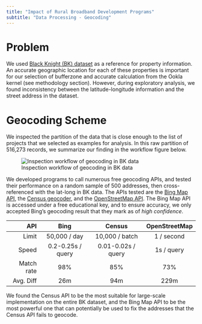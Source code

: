 ```yaml
---
title: "Impact of Rural Broadband Development Programs"
subtitle: "Data Processing - Geocoding"
---
```


# Problem

We used [Black Knight (BK) dataset](https://www.blackknightinc.com/products/property-data/) as a reference for property information. An accurate geographic location for each of these properties is important for our selection of bufferzone and accurate calculation from the Ookla kernel (see methodology section). However, during exploratory analysis, we found inconsistency between the latitude-longitude information and the street address in the dataset. 

# Geocoding Scheme

We inspected the partition of the data that is close enough to the list of projects that we selected as examples for analysis. In this raw partition of 516,273 records, we summarize our finding in the workflow figure below.

![Inspection workflow of geocoding in BK data](img/bk_geocode_inspection.png)

We developed programs to call numerous free geocoding APIs, and tested their performance on a random sample of 500 addresses, then cross-referenced with the lat-long in BK data. The APIs tested are the [Bing Map API](https://www.microsoft.com/en-us/maps/choose-your-bing-maps-api), the [Census geocoder](https://geocoding.geo.census.gov/geocoder/), and the [OpenStreetMap API](https://wiki.openstreetmap.org/wiki/API_v0.6). The Bing Map API is accessed under a free educational key, and to ensure accuracy, we only accepted Bing's geocoding result that they mark as of *high confidence*.

|        API |        Bing       |       Census       | OpenStreetMap |
|-----------:|:-----------------:|:------------------:|:-------------:|
|      Limit |    50,000 / day   |   10,000 / batch   |   1 / second  |
|      Speed | 0.2-0.25s / query | 0.01-0.02s / query |   1s / query  |
| Match rate |        98%        |         85%        |      73%      |
|  Avg. Diff |        26m        |         94m        |      229m     |

We found the Census API to be the most suitable for large-scale implementation on the entire BK dataset, and the Bing Map API to be the most powerful one that can potentially be used to fix the addresses that the Census API fails to geocode.
